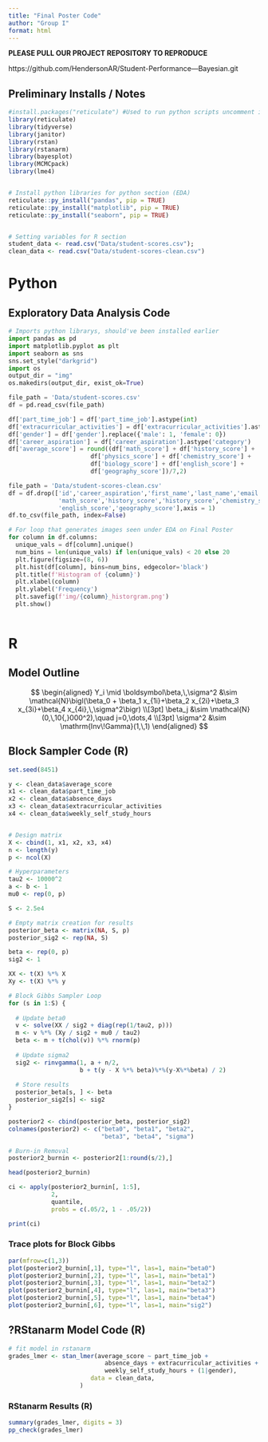 ```yaml
---
title: "Final Poster Code"
author: "Group I"
format: html
---
```


**PLEASE PULL OUR PROJECT REPOSITORY TO REPRODUCE**

https://github.com/HendersonAR/Student-Performance---Bayesian.git

## Preliminary Installs / Notes

```r
#install.packages("reticulate") #Used to run python scripts uncomment if you need it
library(reticulate)
library(tidyverse)
library(janitor)
library(rstan)
library(rstanarm)
library(bayesplot)
library(MCMCpack)
library(lme4)


# Install python libraries for python section (EDA)
reticulate::py_install("pandas", pip = TRUE) 
reticulate::py_install("matplotlib", pip = TRUE)
reticulate::py_install("seaborn", pip = TRUE)


# Setting variables for R section
student_data <- read.csv("Data/student-scores.csv"); 
clean_data <- read.csv("Data/student-scores-clean.csv")
```

# Python

## Exploratory Data Analysis Code

```python

# Imports python librarys, should've been installed earlier
import pandas as pd
import matplotlib.pyplot as plt
import seaborn as sns
sns.set_style("darkgrid")
import os
output_dir = "img"
os.makedirs(output_dir, exist_ok=True)
```

```python

file_path = 'Data/student-scores.csv'
df = pd.read_csv(file_path)

df['part_time_job'] = df['part_time_job'].astype(int)
df['extracurricular_activities'] = df['extracurricular_activities'].astype(int)
df['gender'] = df['gender'].replace({'male': 1, 'female': 0})
df['career_aspiration'] = df['career_aspiration'].astype('category')
df['average_score'] = round((df['math_score'] + df['history_score'] +
                       df['physics_score'] + df['chemistry_score'] +
                       df['biology_score'] + df['english_score'] +
                       df['geography_score'])/7,2)
```

```python
file_path = 'Data/student-scores-clean.csv'
df = df.drop(['id','career_aspiration','first_name','last_name','email','career_aspiration',
              'math_score','history_score','history_score','chemistry_score','biology_score',
              'english_score','geography_score'],axis = 1)
df.to_csv(file_path, index=False)
```

```python

# For loop that generates images seen under EDA on Final Poster
for column in df.columns:
  unique_vals = df[column].unique()
  num_bins = len(unique_vals) if len(unique_vals) < 20 else 20
  plt.figure(figsize=(8, 6))
  plt.hist(df[column], bins=num_bins, edgecolor='black')
  plt.title(f'Histogram of {column}')
  plt.xlabel(column)
  plt.ylabel('Frequency')
  plt.savefig(f'img/{column}_historgram.png')
  plt.show()
  
```

# R

## Model Outline

$$
\begin{aligned}
Y_i \mid \boldsymbol\beta,\,\sigma^2 
  &\sim \mathcal{N}\bigl(\beta_0 + \beta_1 x_{1i}+\beta_2 x_{2i}+\beta_3 x_{3i}+\beta_4 x_{4i},\,\sigma^2\bigr)
  \\[3pt]
\beta_j &\sim \mathcal{N}(0,\,10{,}000^2),\quad j=0,\dots,4
  \\[3pt]
\sigma^2 &\sim \mathrm{Inv\!Gamma}(1,\,1)
\end{aligned}
$$

## Block Sampler Code (R)

```r
set.seed(8451)

y <- clean_data$average_score
x1 <- clean_data$part_time_job
x2 <- clean_data$absence_days
x3 <- clean_data$extracurricular_activities
x4 <- clean_data$weekly_self_study_hours


# Design matrix 
X <- cbind(1, x1, x2, x3, x4)
n <- length(y)
p <- ncol(X)

# Hyperparameters
tau2 <- 10000^2
a <- b <- 1
mu0 <- rep(0, p)  

S <- 2.5e4

# Empty matrix creation for results
posterior_beta <- matrix(NA, S, p)
posterior_sig2 <- rep(NA, S)

beta <- rep(0, p)
sig2 <- 1

XX <- t(X) %*% X
Xy <- t(X) %*% y

# Block Gibbs Sampler Loop
for (s in 1:S) {
  
  # Update beta0
  v <- solve(XX / sig2 + diag(rep(1/tau2, p)))  
  m <- v %*% (Xy / sig2 + mu0 / tau2) 
  beta <- m + t(chol(v)) %*% rnorm(p)  
  
  # Update sigma2
  sig2 <- rinvgamma(1, a + n/2, 
                    b + t(y - X %*% beta)%*%(y-X%*%beta) / 2)
  
  # Store results
  posterior_beta[s, ] <- beta
  posterior_sig2[s] <- sig2
}

posterior2 <- cbind(posterior_beta, posterior_sig2)
colnames(posterior2) <- c("beta0", "beta1", "beta2", 
                          "beta3", "beta4", "sigma")

# Burn-in Removal 
posterior2_burnin <- posterior2[1:round(s/2),]

head(posterior2_burnin)
```

```r
ci <- apply(posterior2_burnin[, 1:5],
            2,
            quantile,
            probs = c(.05/2, 1 - .05/2))

print(ci)
```

### Trace plots for Block Gibbs

```r
par(mfrow=c(1,3))
plot(posterior2_burnin[,1], type="l", las=1, main="beta0")
plot(posterior2_burnin[,2], type="l", las=1, main="beta1")
plot(posterior2_burnin[,3], type="l", las=1, main="beta2")
plot(posterior2_burnin[,4], type="l", las=1, main="beta3")
plot(posterior2_burnin[,5], type="l", las=1, main="beta4")
plot(posterior2_burnin[,6], type="l", las=1, main="sig2")
```

## ?RStanarm Model Code (R)

```r
# fit model in rstanarm
grades_lmer <- stan_lmer(average_score ~ part_time_job + 
                           absence_days + extracurricular_activities + 
                           weekly_self_study_hours + (1|gender), 
                       data = clean_data,
                    )


```

### RStanarm Results (R)

```r
summary(grades_lmer, digits = 3)
pp_check(grades_lmer)
```
